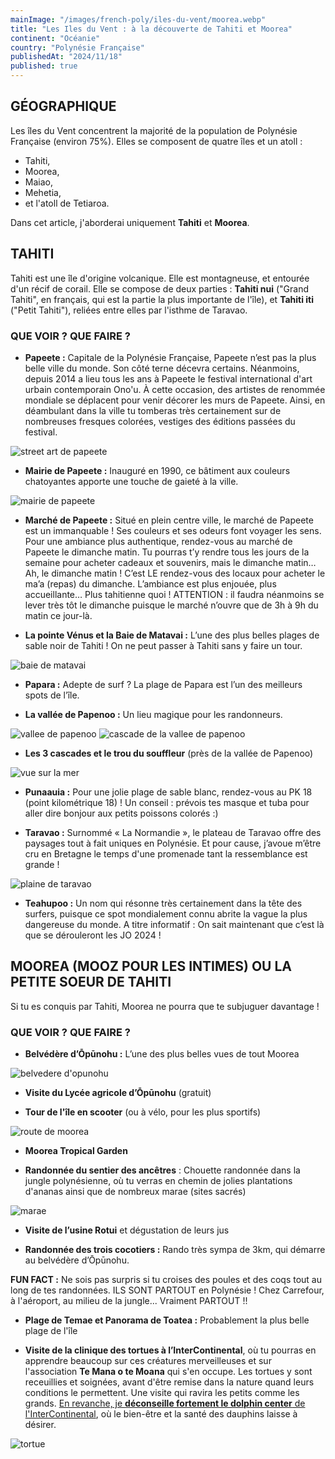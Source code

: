 ```yaml
---
mainImage: "/images/french-poly/iles-du-vent/moorea.webp"
title: "Les Iles du Vent : à la découverte de Tahiti et Moorea"
continent: "Océanie"
country: "Polynésie Française"
publishedAt: "2024/11/18"
published: true
---
```


## GÉOGRAPHIQUE

Les îles du Vent concentrent la majorité de la population de Polynésie Française (environ 75%). Elles se composent de quatre îles et un atoll : 
- Tahiti,
- Moorea,
- Maiao,
- Mehetia,
- et l'atoll de Tetiaroa.

Dans cet article, j'aborderai uniquement **Tahiti** et **Moorea**.


## TAHITI

Tahiti est une île d'origine volcanique. Elle est montagneuse, et entourée d'un récif de corail. Elle se compose de deux parties : **Tahiti nui** ("Grand Tahiti", en français, qui est la partie la plus importante de l'île), et **Tahiti iti** ("Petit Tahiti"), reliées entre elles par l'isthme de Taravao.


### QUE VOIR ? QUE FAIRE ?

- **Papeete :** Capitale de la Polynésie Française, Papeete n’est pas la plus belle ville du monde. Son côté terne décevra certains. Néanmoins, depuis 2014 a lieu tous les ans à Papeete le festival international d'art urbain contemporain Ono'u. À cette occasion, des artistes de renommée mondiale se déplacent pour venir décorer les murs de Papeete. Ainsi, en déambulant dans la ville tu tomberas très certainement sur de nombreuses fresques colorées, vestiges des éditions passées du festival.

<div className="flex">
  <img className= "w-1/2 mx-auto" src="/images/french-poly/iles-du-vent/street-art.webp" alt="street art de papeete" />
</div>

- **Mairie de Papeete :** Inauguré en 1990, ce bâtiment aux couleurs chatoyantes apporte une touche de gaieté à la ville.
<div className="flex">
  <img className= "w-1/2 mx-auto" src="/images/french-poly/iles-du-vent/mairie-papeete.webp" alt="mairie de papeete" />
</div>

- **Marché de Papeete :** Situé en plein centre ville, le marché de Papeete est un immanquable ! Ses couleurs et ses odeurs font voyager les sens. Pour une ambiance plus authentique, rendez-vous au marché de Papeete le dimanche matin. Tu pourras t’y rendre tous les jours de la semaine pour acheter cadeaux et souvenirs, mais le dimanche matin… Ah, le dimanche matin ! C’est LE rendez-vous des locaux pour acheter le ma’a (repas) du dimanche. L’ambiance est plus enjouée, plus accueillante… Plus tahitienne quoi ! ATTENTION : il faudra néanmoins se lever très tôt le dimanche puisque le marché n’ouvre que de 3h à 9h du matin ce jour-là.

- **La pointe Vénus et la Baie de Matavai :** L’une des plus belles plages de sable noir de Tahiti ! On ne peut passer à Tahiti sans y faire un tour.
<div className="flex">
  <img className= "w-1/2 mx-auto" src="/images/french-poly/iles-du-vent/pointe-venus.webp" alt="baie de matavai" />
</div>


- **Papara :** Adepte de surf ? La plage de Papara est l’un des meilleurs spots  de l’île.

- **La vallée de Papenoo :** Un lieu magique pour les randonneurs.
<div className="flex">
    <img className= "w-1/2 mx-auto" src="/images/french-poly/iles-du-vent/papenoo1.webp" alt="vallee de papenoo" />
  <img className= "w-1/2 mx-auto" src="/images/french-poly/iles-du-vent/papenoo2.webp" alt="cascade de la vallee de papenoo" />
</div>


- **Les 3 cascades et le trou du souffleur** (près de la vallée de Papenoo)
<div className="flex">
  <img className= "w-1/2 mx-auto" src="/images/french-poly/iles-du-vent/trou-souffleur.webp" alt="vue sur la mer" />
</div>



- **Punaauia :** Pour une jolie plage de sable blanc, rendez-vous au PK 18 (point kilométrique 18) ! Un conseil : prévois tes masque et tuba pour aller dire bonjour aux petits poissons colorés :)

- **Taravao :** Surnommé « La Normandie », le plateau de Taravao offre des paysages tout à fait uniques en Polynésie. Et pour cause, j’avoue m’être cru en Bretagne le temps d'une promenade tant la ressemblance est grande !

<div className="flex">
  <img className= "w-1/2 mx-auto" src="/images/french-poly/iles-du-vent/taravao.webp" alt="plaine de taravao" />
</div>


- **Teahupoo :** Un nom qui résonne très certainement dans la tête des surfers, puisque ce spot mondialement connu abrite la vague la plus dangereuse du monde. A titre informatif : On sait maintenant que c’est là que se dérouleront les JO 2024 !



## MOOREA (MOOZ POUR LES INTIMES) OU LA PETITE SOEUR DE TAHITI

Si tu es conquis par Tahiti, Moorea ne pourra que te subjuguer davantage !


### QUE VOIR ? QUE FAIRE ? 

- **Belvédère d’Ōpūnohu :** L’une des plus belles vues de tout Moorea

<div className="flex">
  <img className= "w-1/2 mx-auto" src="/images/french-poly/iles-du-vent/opunohu.webp" alt="belvedere d'opunohu" />
</div>

- **Visite du Lycée agricole d’Ōpūnohu** (gratuit)

- **Tour de l'île en scooter** (ou à vélo, pour les plus sportifs)
<div className="flex">
  <img className= "w-1/2 mx-auto" src="/images/french-poly/iles-du-vent/moorea.webp" alt="route de moorea" />
</div>


- **Moorea Tropical Garden**

- **Randonnée du sentier des ancêtres** : Chouette randonnée dans la jungle polynésienne, où tu verras en chemin de jolies plantations d'ananas ainsi que de nombreux marae (sites sacrés)
<div className="flex">
  <img className= "w-1/2 mx-auto" src="/images/french-poly/iles-du-vent/marae.webp" alt="marae" />
</div>


- **Visite de l’usine Rotui** et dégustation de leurs jus

- **Randonnée des trois cocotiers :** Rando très sympa de 3km, qui démarre au belvédère d’Ōpūnohu.

**FUN FACT :** Ne sois pas surpris si tu croises des poules et des coqs tout au long de tes randonnées. ILS SONT PARTOUT en Polynésie ! Chez Carrefour, à l'aéroport, au milieu de la jungle... Vraiment PARTOUT !!


- **Plage de Temae et Panorama de Toatea :** Probablement la plus belle plage de l'île 

- **Visite de la clinique des tortues à l’InterContinental**, où tu pourras en apprendre beaucoup sur ces créatures merveilleuses et sur l'association **Te Mana o te Moana** qui s'en occupe. Les tortues y sont receuillies et soignées, avant d'être remise dans la nature quand leurs conditions le permettent. Une visite qui ravira les petits comme les grands. <u>En revanche, je **déconseille fortement le dolphin center** de l'InterContinental</u>, où le bien-être et la santé des dauphins laisse à désirer.
<div className="flex">
  <img className= "w-1/2 mx-auto" src="/images/french-poly/iles-du-vent/te-mana-o-te-moana.webp" alt="tortue" />
</div>








